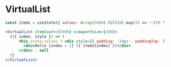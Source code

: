 
# VirtualList

<Documenter component={VirtualList}>

```jsx preview
const items = useState({ values: Array(5000).fill(0).map(() => ~~(50 * Math.random())) });

<VirtualList itemCount={5000} viewportSize={300}>
  {({ index, style }) => (
      this.state.values ? <div style={{ padding: '24px', paddingTop: (10 + this.state.values[index]) + 'px', paddingBottom: (10 + this.state.values[index]) + 'px', background: 'red', ...style, left: 0, right: 0, boxSizing: 'border-box' }}>
        <div>Hello {index + 1} ({ items[index] })</div>
      </div> : null
  )}
</VirtualList>
```

</Documenter>
